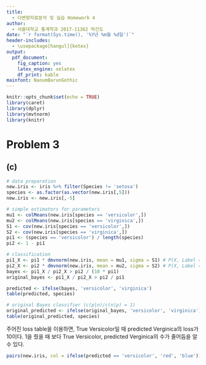 ```yaml
---
title: 
  - 다변량자료분석 및 실습 Homework 4
author: 
  - 서울대학교 통계학과 2017-11362 박건도
date: "`r format(Sys.time(), '%Y년 %m월 %d일')`"
header-includes:
  - \usepackage[hangul]{kotex}
output:
  pdf_document:
    fig_caption: yes
    latex_engine: xelatex
    df_print: kable
mainfont: NanumBarunGothic
---
```


```r
knitr::opts_chunk$set(echo = TRUE)
library(caret)
library(dplyr)
library(mvtnorm)
library(knitr)
```


# Problem 3
## (c)
```r
# data preparation
new.iris <- iris %>% filter(Species != 'setosa')
species <- as.factor(as.vector(new.iris[,5]))
new.iris <- new.iris[,-5]

# simple estimators for parameters
mu1 <- colMeans(new.iris[species == 'versicolor',])
mu2 <- colMeans(new.iris[species == 'virginica',])
S1 <- cov(new.iris[species == 'versicolor',])
S2 <- cov(new.iris[species == 'virginica',])
pi1 <- (species == 'versicolor') / length(species) 
pi2 <- 1 - pi1 

# classification
pi1_X <- pi1 * dmvnorm(new.iris, mean = mu1, sigma = S1) # P(X, Label = Versicolor)
pi2_X <- pi2 * dmvnorm(new.iris, mean = mu2, sigma = S2) # P(X, Label = Virginica)
bayes <- pi1_X / pi2_X > pi2 / (10 * pi1)
original_bayes <- pi1_X / pi2_X > pi2 / pi1

predicted <- ifelse(bayes, 'versicolor', 'virginica')
table(predicted, species)

# original Bayes classifier (c(p|n)/c(n|p) = 1)
original_predicted <- ifelse(original_bayes, 'versicolor', 'virginica')
table(original_predicted, species)
```

주어진 loss table을 이용하면, True Versicolor일 때 predicted Verginica의 loss가 10이다. 1을 줬을 때 보다 True Versicolor, predicted Verginica의 수가 줄어듬을 알 수 있다.

```r
pairs(new.iris, col = ifelse(predicted == 'versicolor', 'red', 'blue'))
```
